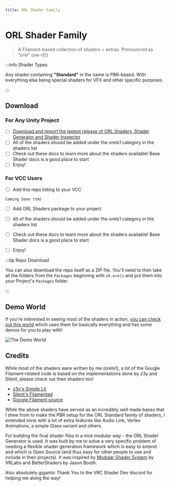 ```yaml
---
title: ORL Shader Family
---
```



# ORL Shader Family

> A Filament-based collection of shaders + extras. Pronounced as "orel" (aw-rEl)

:::info Shader Types

Any shader containing **"Standard"** in the name is PBR-based. With everything else being special shaders for VFX and other specific purposes

:::

## Download

### For Any Unity Project

- [ ] [Download and import the lastest release of ORL Shaders, Shader Generator and Shader Inspector](https://github.com/orels1/orels-Unity-Shaders/releases)
- [ ] All of the shaders should be added under the orels1 category in the shaders list
- [ ] Check out these docs to learn more about the shaders available! Base Shader docs is a good place to start
- [ ] Enjoy!

### For VCC Users

- [ ] Add this repo listing to your VCC

```
Coming Soon (tm)
```

- [ ] Add ORL Shaders package to your project
- [ ] All of the shaders should be added under the orels1 category in the shaders list
- [ ] Check out these docs to learn more about the shaders available! Base Shader docs is a good place to start
- [ ] Enjoy!


:::tip Repo Download

You can also download the repo itself as a ZIP file. You'll need to then take all the folders from the `Packages` beginning with `sh.orels` and put them into your Project's `Packages` folder.

:::

## Demo World

If you're interested in seeing most of the shaders in action, [you can check out this world](https://vrchat.com/home/launch?worldId=wrld_cea7e89a-1e10-48cc-aace-6feef5978a95&instanceId=0) which uses them for basically everything and has some demos for you to play with!

![The Demo World](/img/docs/orl-shader-family/image.png)

## Credits

While most of the shaders were written by me (orels1), a lot of the Google Filament-related code is based on the implementations done by z3y and Silent, please check out their shaders too!

- [z3y's Simple Lit](https://github.com/z3y/shaders)
- [Silent's Filamented](https://gitlab.com/s-ilent/filamented)
- [Google Filament source](https://github.com/google/filament)

While the above shaders have served as an incredibly well made bases that I drew from to make the PBR setup for the ORL Standard family of shaders, I extended mine with a lot of extra features like Audio Link, Vertex Animations, a simple Glass variant and others.

For building the final shader files in a nice modular way - the ORL Shader Generator is used. It was built by me to solve a very specific problem of needing a flexible shader generation framework which is easy to extend and which is Open Source (and thus easy for other people to use and include in their projects).
It was inspired by [Modular Shader System](https://github.com/VRLabs/Modular-Shader-System/) by VRLabs and BetterShaders by Jason Booth.

Also absolutely gigantic Thank You to the VRC Shader Dev discord for helping me along the way!
